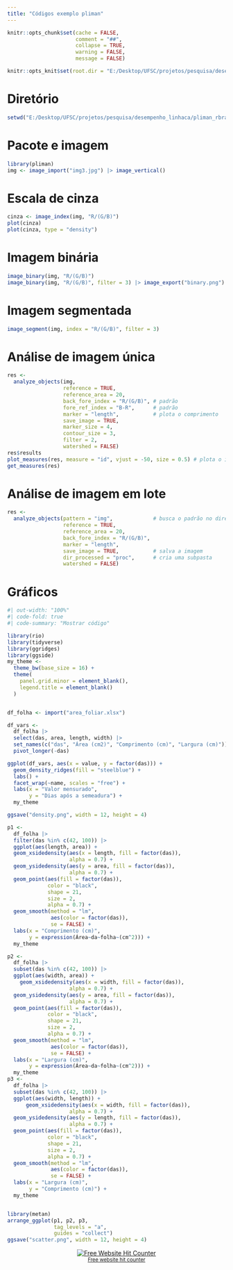 ```yaml
---
title: "Códigos exemplo pliman"
---
```


```r
knitr::opts_chunk$set(cache = FALSE,
                      comment = "##",
                      collapse = TRUE,
                      warning = FALSE,
                      message = FALSE)

```

```r
knitr::opts_knit$set(root.dir = "E:/Desktop/UFSC/projetos/pesquisa/desempenho_linhaca/pliman_rbras2022/imgs")
```

# Diretório

```r
setwd("E:/Desktop/UFSC/projetos/pesquisa/desempenho_linhaca/pliman_rbras2022/imgs")
```

# Pacote e imagem

```r
library(pliman)
img <- image_import("img3.jpg") |> image_vertical()

```

# Escala de cinza

```r
cinza <- image_index(img, "R/(G/B)")
plot(cinza)
plot(cinza, type = "density")

```

# Imagem binária

```r
image_binary(img, "R/(G/B)")
image_binary(img, "R/(G/B)", filter = 3) |> image_export("binary.png")
```

# Imagem segmentada

```r
image_segment(img, index = "R/(G/B)", filter = 3)
```

# Análise de imagem única

```r

res <- 
  analyze_objects(img,
                  reference = TRUE,
                  reference_area = 20,
                  back_fore_index = "R/(G/B)", # padrão
                  fore_ref_index = "B-R",      # padrão
                  marker = "length",           # plota o comprimento
                  save_image = TRUE,
                  marker_size = 4,
                  contour_size = 3,
                  filter = 2,
                  watershed = FALSE)
res$results
plot_measures(res, measure = "id", vjust = -50, size = 0.5) # plota o id
get_measures(res)

```

# Análise de imagem em lote

```r

res <- 
  analyze_objects(pattern = "img",             # busca o padrão no diretório
                  reference = TRUE,
                  reference_area = 20,
                  back_fore_index = "R/(G/B)",
                  marker = "length",
                  save_image = TRUE,           # salva a imagem
                  dir_processed = "proc",      # cria uma subpasta 
                  watershed = FALSE)
```

# Gráficos

```r
#| out-width: "100%"
#| code-fold: true
#| code-summary: "Mostrar código"

library(rio)
library(tidyverse)
library(ggridges)
library(ggside)
my_theme <- 
  theme_bw(base_size = 16) +
  theme(
    panel.grid.minor = element_blank(),
    legend.title = element_blank()
  )


df_folha <- import("area_foliar.xlsx")

df_vars <- 
  df_folha |> 
  select(das, area, length, width) |> 
  set_names(c("das", "Área (cm2)", "Comprimento (cm)", "Largura (cm)")) |> 
  pivot_longer(-das)

ggplot(df_vars, aes(x = value, y = factor(das))) +
  geom_density_ridges(fill = "steelblue") +
  labs() +
  facet_wrap(~name, scales = "free") + 
  labs(x = "Valor mensurado",
       y = "Dias após a semeadura") +
  my_theme

ggsave("density.png", width = 12, height = 4)

p1 <-
  df_folha |> 
  filter(das %in% c(42, 100)) |> 
  ggplot(aes(length, area)) +
  geom_xsidedensity(aes(x = length, fill = factor(das)),
                    alpha = 0.7) +
  geom_ysidedensity(aes(y = area, fill = factor(das)),
                    alpha = 0.7) +
  geom_point(aes(fill = factor(das)),
             color = "black",
             shape = 21,
             size = 2,
             alpha = 0.7) +
  geom_smooth(method = "lm",
              aes(color = factor(das)),
              se = FALSE) +
  labs(x = "Comprimento (cm)",
       y = expression(Área~da~folha~(cm^2))) +
  my_theme 

p2 <- 
  df_folha |> 
  subset(das %in% c(42, 100)) |> 
  ggplot(aes(width, area)) +
    geom_xsidedensity(aes(x = width, fill = factor(das)),
                    alpha = 0.7) +
  geom_ysidedensity(aes(y = area, fill = factor(das)),
                    alpha = 0.7) +
  geom_point(aes(fill = factor(das)),
             color = "black",
             shape = 21,
             size = 2,
             alpha = 0.7) +
  geom_smooth(method = "lm",
              aes(color = factor(das)),
              se = FALSE) +
  labs(x = "Largura (cm)",
       y = expression(Área~da~folha~(cm^2))) +
  my_theme 
p3 <- 
  df_folha |> 
  subset(das %in% c(42, 100)) |> 
  ggplot(aes(width, length)) +
      geom_xsidedensity(aes(x = width, fill = factor(das)),
                    alpha = 0.7) +
  geom_ysidedensity(aes(y = length, fill = factor(das)),
                    alpha = 0.7) +
  geom_point(aes(fill = factor(das)),
             color = "black",
             shape = 21,
             size = 2,
             alpha = 0.7) +
  geom_smooth(method = "lm",
              aes(color = factor(das)),
              se = FALSE) +
  labs(x = "Largura (cm)",
       y = "Comprimento (cm)") +
  my_theme 


library(metan)
arrange_ggplot(p1, p2, p3,
               tag_levels = "a",
               guides = "collect")
ggsave("scatter.png", width = 12, height = 4)

```

```{=html}
<div align='center'><a href='https://www.free-website-hit-counter.com'><img src='https://www.free-website-hit-counter.com/c.php?d=9&id=140215&s=2' border='0' alt='Free Website Hit Counter'></a><br / ><small><a href='https://www.free-website-hit-counter.com' title="Free Website Hit Counter">Free website hit counter</a></small></div>
```

